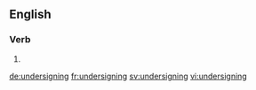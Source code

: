 
==English==

===Verb===
{{head|en}}

# {{present participle of|undersign|lang=en}}

[[de:undersigning]]
[[fr:undersigning]]
[[sv:undersigning]]
[[vi:undersigning]]